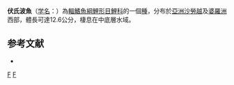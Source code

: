 {{Speciesbox 
| taxon = Rasbora volzii
| status = NE
| status_system = IUCN3.1
| authority = [[Popta|Popta]], 1905
| synonyms = 
}}
'''伏氏波魚'''（[[学名|学名]]：{{lang|la|'''''Rasbora volzii'''''}}）為[[輻鰭魚綱|輻鰭魚綱]][[鯉形目|鯉形目]][[鯉科|鯉科]]的一個[[種|種]]，分布於[[亞洲|亞洲]][[沙勞越|沙勞越]]及[[婆羅洲|婆羅洲]]西部，體長可達12.6公分，棲息在中底層水域。

==参考文献==
*{{FishBase_species|genus=Rasbora|species=volzii|year=2011|month=12}}

{{Taxonbar}}

[[Category:波魚屬|F]]
[[Category:1905年描述的魚類|F]]